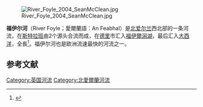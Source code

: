 {{Infobox river
| name               = River Foyle
| name_native        = an Feabhal
| name_native_lang   = ga
| name_other         =
| name_etymology     = 
<!---------------------- IMAGE & MAP -->
| image              = Close-up of the Foyle River - geograph.org.uk - 192963.jpg
| image_size         = 288
| image_caption      = 從[[斯特拉班|斯特拉班]]附近的聖山（Holly Hill）上看福伊爾河
| map                =
| map_size           =
| map_caption        =
| pushpin_map        =
| pushpin_map_size   =
| pushpin_map_caption=
<!---------------------- LOCATION -->
| subdivision_type1  = 國家
| subdivision_name1  = [[愛爾蘭|愛爾蘭]]、[[北愛爾蘭|北愛爾蘭]]
| subdivision_type2  =
| subdivision_name2  =
| subdivision_type3  =
| subdivision_name3  =
| subdivision_type4  = 郡
| subdivision_name4  = [[蒂龍郡|蒂龍郡]]、[[倫敦德里郡|倫敦德里郡]]、[[多尼戈尔郡|多尼戈尔郡]]

<!---------------------- PHYSICAL CHARACTERISTICS -->
| length             = {{convert|129|km|mi|abbr=on}}
| width_min          =
| width_avg          =
| width_max          =
| depth_min          =
| depth_avg          =
| depth_max          =
| discharge1_location=
| discharge1_min     =
| discharge1_avg     =
| discharge1_max     =
<!---------------------- BASIN FEATURES -->
| source1            = [[莫恩河|莫恩河]]
| source1_location   = [[纽敦斯图尔特|纽敦斯图尔特]]
| source1_coordinates= {{coord|54.721|N|7.365|W|type:river_region:GB|display=inline}}
| source1_elevation  =
| source2            =芬河（River Finn）
| source2_location   = [[芬湖_(愛爾蘭)|芬湖]]
| source2_coordinates= {{coord|54.859|N|8.135|W|type:river_region:GB|display=inline}}
| source2_elevation  =
| source_confluence            =
| source_confluence_location   = [[斯特拉班|斯特拉班]] / [[利福德|利福德]]
| source_confluence_coordinates= {{coord|54.829|N|7.480|W|type:river_region:GB|display=inline}}
| source_confluence_elevation  =
| mouth              = [[福伊爾湖|福伊爾湖]]
| mouth_location     =
| mouth_coordinates  = {{coord|55.107|N|7.079|W|type:river_region:GB|display=inline,title}}
| mouth_elevation    =
| progression        =
| river_system       =
| basin_size         =
| tributaries_left   =
| tributaries_right  =
| custom_label       =
| custom_data        =
| extra              =
}}

[[File:River_Foyle_2004_SeanMcClean.jpg|thumb]]

'''福伊尔河'''（River Foyle；愛爾蘭語：An Feabhal）是[[北爱尔兰|北爱尔兰]]西北部的一条河流，在[[斯特拉班|斯特拉班]]由2个源头合流而成，在[[德里_(北爱尔兰)|德里]]市汇入[[福伊爾潟湖|福伊爾潟湖]]，最后汇入[[大西洋|大西洋]]，全長{{cvt|129|km}}<ref>{{cite web|url=https://archive.org/details/notesonriverbas00willgoog|title=Notes on river basins|last=Robert A. Williams|date=16 April 1872|accessdate=16 April 2018|via=Internet Archive}}</ref>。福伊尔河也是欧洲流速最快的河流之一。

==参考文献==
{{reflist}}

[[Category:英国河流|Category:英国河流]]
[[Category:北愛爾蘭河流|Category:北愛爾蘭河流]]